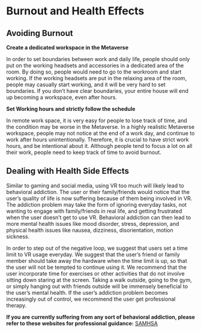 # Burnout and Health Effects

## Avoiding Burnout

**Create a dedicated workspace in the Metaverse**

In order to set boundaries between work and daily life, people should only put on the working headsets and accessories in a dedicated area of the room. By doing so, people would need to go to the workroom and start working. If the working headsets are put in the relaxing area of the room, people may casually start working, and it will be very hard to set boundaries. If you don’t have clear boundaries, your entire house will end up becoming a workspace, even after hours.


**Set Working hours and strictly follow the schedule**

In remote work space, it is very easy for people to lose track of time, and the condition may be worse in the Metaverse. In a highly realistic Metaverse workspace, people may not notice at the end of a work day, and continue to work after hours unintentionally. Therefore, it is crucial to have strict work hours, and be intentional about it. Although people tend to focus a lot on all their work, people need to keep track of time to avoid burnout.


## Dealing with Health Side Effects
Similar to gaming and social media, using VR too much will likely lead to behavioral addiction. The user or their family/friends would notice that the user’s quality of life is now suffering because of them being involved in VR. The addiction problem may take the form of ignoring everyday tasks, not wanting to engage with family/friends in real life, and getting frustrated when the user doesn't get to use VR. Behavioral addiction can then lead to more mental health issues like mood disorder, stress, depression, and physical health issues like nausea, dizziness, disorientation, motion sickness. 

In order to step out of the negative loop, we suggest that users set a time limit to VR usage everyday. We suggest that the user’s friend or family member should take away the hardware when the time limit is up, so that the user will not be tempted to continue using it. We recommend that the user incorporate time for exercises or other activities that do not involve sitting down staring at the screen. Taking a walk outside, going to the gym, or simply hanging out with friends outside will be immensely beneficial to the user’s mental health. If the user’s addiction problem becomes increasingly out of control, we recommend the user get professional therapy. 

**If you are currently suffering from any sort of behavioral addiction, please refer to these websites for professional guidance:** [SAMHSA](https://www.samhsa.gov/find-help/national-helpline)





